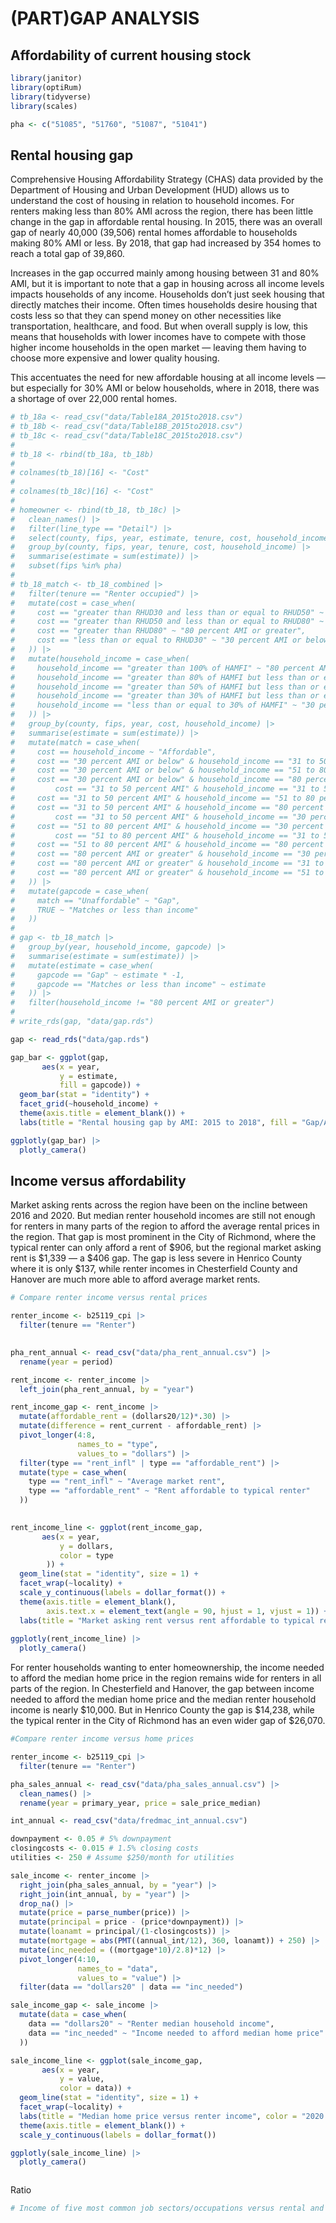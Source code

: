 # (PART)GAP ANALYSIS {.unnumbered}

## Affordability of current housing stock {#part-3-1}

```r

library(janitor)
library(optiRum)
library(tidyverse)
library(scales)

pha <- c("51085", "51760", "51087", "51041")

```

## Rental housing gap

Comprehensive Housing Affordability Strategy (CHAS) data provided by the Department of Housing and Urban Development (HUD) allows us to understand the cost of housing in relation to household incomes. For renters making less than 80% AMI across the region, there has been little change in the gap in affordable rental housing. In 2015, there was an overall gap of nearly 40,000 (39,506) rental homes affordable to households making 80% AMI or less. By 2018, that gap had increased by 354 homes to reach a total gap of 39,860.

Increases in the gap occurred mainly among housing between 31 and 80% AMI, but it is important to note that a gap in housing across all income levels impacts households of any income. Households don't just seek housing that directly matches their income. Often times households desire housing that costs less so that they can spend money on other necessities like transportation, healthcare, and food. But when overall supply is low, this means that households with lower incomes have to compete with those higher income households in the open market --- leaving them having to choose more expensive and lower quality housing.

This accentuates the need for new affordable housing at all income levels --- but especially for 30% AMI or below households, where in 2018, there was a shortage of over 22,000 rental homes.

```r

# tb_18a <- read_csv("data/Table18A_2015to2018.csv")
# tb_18b <- read_csv("data/Table18B_2015to2018.csv")
# tb_18c <- read_csv("data/Table18C_2015to2018.csv")
# 
# tb_18 <- rbind(tb_18a, tb_18b)
# 
# colnames(tb_18)[16] <- "Cost"
# 
# colnames(tb_18c)[16] <- "Cost"
# 
# homeowner <- rbind(tb_18, tb_18c) |> 
#   clean_names() |> 
#   filter(line_type == "Detail") |> 
#   select(county, fips, year, estimate, tenure, cost, household_income) |> 
#   group_by(county, fips, year, tenure, cost, household_income) |> 
#   summarise(estimate = sum(estimate)) |> 
#   subset(fips %in% pha)
# 
# tb_18_match <- tb_18_combined |> 
#   filter(tenure == "Renter occupied") |>
#   mutate(cost = case_when(
#     cost == "greater than RHUD30 and less than or equal to RHUD50" ~ "31 to 50 percent AMI",
#     cost == "greater than RHUD50 and less than or equal to RHUD80" ~ "51 to 80 percent AMI",
#     cost == "greater than RHUD80" ~ "80 percent AMI or greater",
#     cost == "less than or equal to RHUD30" ~ "30 percent AMI or below"
#   )) |> 
#   mutate(household_income = case_when(
#     household_income == "greater than 100% of HAMFI" ~ "80 percent AMI or greater",
#     household_income == "greater than 80% of HAMFI but less than or equal to 100% of HAMFI" ~ "80 percent AMI or greater",
#     household_income == "greater than 50% of HAMFI but less than or equal to 80% of HAMFI" ~ "51 to 80 percent AMI",
#     household_income == "greater than 30% of HAMFI but less than or equal to 50% of HAMFI" ~ "31 to 50 percent AMI", 
#     household_income == "less than or equal to 30% of HAMFI" ~ "30 percent AMI or below"
#   )) |> 
#   group_by(county, fips, year, cost, household_income) |> 
#   summarise(estimate = sum(estimate)) |> 
#   mutate(match = case_when(
#     cost == household_income ~ "Affordable",
#     cost == "30 percent AMI or below" & household_income == "31 to 50 percent AMI" ~ "Very affordable", 
#     cost == "30 percent AMI or below" & household_income == "51 to 80 percent AMI" ~ "Very affordable",
#     cost == "30 percent AMI or below" & household_income == "80 percent AMI or greater" ~ "Very affordable",
#         cost == "31 to 50 percent AMI" & household_income == "31 to 50 percent AMI" ~ "Affordable", 
#     cost == "31 to 50 percent AMI" & household_income == "51 to 80 percent AMI" ~ "Very affordable",
#     cost == "31 to 50 percent AMI" & household_income == "80 percent AMI or greater" ~ "Very affordable",
#         cost == "31 to 50 percent AMI" & household_income == "30 percent AMI or below" ~ "Unaffordable",
#     cost == "51 to 80 percent AMI" & household_income == "30 percent AMI or below" ~ "Unaffordable",
#         cost == "51 to 80 percent AMI" & household_income == "31 to 50 percent AMI" ~ "Unaffordable",
#     cost == "51 to 80 percent AMI" & household_income == "80 percent AMI or greater" ~ "Very affordable",
#     cost == "80 percent AMI or greater" & household_income == "30 percent AMI or below" ~ "Unaffordable",
#     cost == "80 percent AMI or greater" & household_income == "31 to 50 percent AMI" ~ "Unaffordable", 
#     cost == "80 percent AMI or greater" & household_income == "51 to 80 percent AMI" ~ "Unaffordable"
#   )) |> 
#   mutate(gapcode = case_when(
#     match == "Unaffordable" ~ "Gap",
#     TRUE ~ "Matches or less than income"
#   ))
# 
# gap <- tb_18_match |> 
#   group_by(year, household_income, gapcode) |> 
#   summarise(estimate = sum(estimate)) |> 
#   mutate(estimate = case_when(
#     gapcode == "Gap" ~ estimate * -1,
#     gapcode == "Matches or less than income" ~ estimate
#   )) |> 
#   filter(household_income != "80 percent AMI or greater")
# 
# write_rds(gap, "data/gap.rds")

gap <- read_rds("data/gap.rds")

gap_bar <- ggplot(gap,
       aes(x = year, 
           y = estimate,
           fill = gapcode)) +
  geom_bar(stat = "identity") +
  facet_grid(~household_income) +
  theme(axis.title = element_blank()) +
  labs(title = "Rental housing gap by AMI: 2015 to 2018", fill = "Gap/Affordability")

ggplotly(gap_bar) |> 
  plotly_camera()

```

## Income versus affordability

Market asking rents across the region have been on the incline between 2016 and 2020. But median renter household incomes are still not enough for renters in many parts of the region to afford the average rental prices in the region. That gap is most prominent in the City of Richmond, where the typical renter can only afford a rent of \$906, but the regional market asking rent is \$1,339 --- a \$406 gap. The gap is less severe in Henrico County where it is only \$137, while renter incomes in Chesterfield County and Hanover are much more able to afford average market rents.

```r

# Compare renter income versus rental prices

renter_income <- b25119_cpi |> 
  filter(tenure == "Renter")
  

pha_rent_annual <- read_csv("data/pha_rent_annual.csv") |> 
  rename(year = period)

rent_income <- renter_income |> 
  left_join(pha_rent_annual, by = "year")

rent_income_gap <- rent_income |> 
  mutate(affordable_rent = (dollars20/12)*.30) |> 
  mutate(difference = rent_current - affordable_rent) |> 
  pivot_longer(4:8,
               names_to = "type",
               values_to = "dollars") |> 
  filter(type == "rent_infl" | type == "affordable_rent") |> 
  mutate(type = case_when(
    type == "rent_infl" ~ "Average market rent",
    type == "affordable_rent" ~ "Rent affordable to typical renter"
  ))
  

rent_income_line <- ggplot(rent_income_gap,
       aes(x = year,
           y = dollars,
           color = type
        )) +
  geom_line(stat = "identity", size = 1) +
  facet_wrap(~locality) +
  scale_y_continuous(labels = dollar_format()) +
  theme(axis.title = element_blank(),
        axis.text.x = element_text(angle = 90, hjust = 1, vjust = 1)) +
  labs(title = "Market asking rent versus rent affordable to typical renter", color = "Rent (2020 inflation-adjusted dollars)")
  
ggplotly(rent_income_line) |> 
  plotly_camera()

```
For renter households wanting to enter homeownership, the income needed to afford the median home price in the region remains wide for renters in all parts of the region. In Chesterfield and Hanover, the gap between income needed to afford the median home price and the median renter household income is nearly \$10,000. But in Henrico County the gap is \$14,238, while the typical renter in the City of Richmond has an even wider gap of \$26,070.

```r

#Compare renter income versus home prices

renter_income <- b25119_cpi |> 
  filter(tenure == "Renter")

pha_sales_annual <- read_csv("data/pha_sales_annual.csv") |> 
  clean_names() |> 
  rename(year = primary_year, price = sale_price_median)

int_annual <- read_csv("data/fredmac_int_annual.csv")

downpayment <- 0.05 # 5% downpayment
closingcosts <- 0.015 # 1.5% closing costs
utilities <- 250 # Assume $250/month for utilities

sale_income <- renter_income |> 
  right_join(pha_sales_annual, by = "year") |> 
  right_join(int_annual, by = "year") |> 
  drop_na() |> 
  mutate(price = parse_number(price)) |> 
  mutate(principal = price - (price*downpayment)) |> 
  mutate(loanamt = principal/(1-closingcosts)) |> 
  mutate(mortgage = abs(PMT((annual_int/12), 360, loanamt)) + 250) |> 
  mutate(inc_needed = ((mortgage*10)/2.8)*12) |> 
  pivot_longer(4:10,
               names_to = "data",
               values_to = "value") |> 
  filter(data == "dollars20" | data == "inc_needed")

sale_income_gap <- sale_income |> 
  mutate(data = case_when(
    data == "dollars20" ~ "Renter median household income",
    data == "inc_needed" ~ "Income needed to afford median home price"
  ))

sale_income_line <- ggplot(sale_income_gap,
       aes(x = year, 
           y = value,
           color = data)) +
  geom_line(stat = "identity", size = 1) +
  facet_wrap(~locality) +
  labs(title = "Median home price versus renter income", color = "2020 inflation-adjusted dollars") +
  theme(axis.title = element_blank()) +
  scale_y_continuous(labels = dollar_format())

ggplotly(sale_income_line) |> 
  plotly_camera()

```

```r


```

Ratio
```r

# Income of five most common job sectors/occupations versus rental and home prices

```
